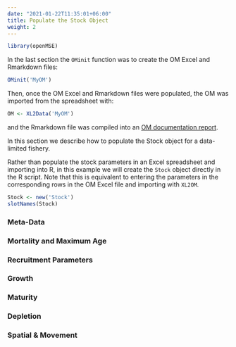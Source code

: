 ```yaml
---
date: "2021-01-22T11:35:01+06:00"
title: Populate the Stock Object
weight: 2
---
```


```r
library(openMSE)
```


In the last section the `OMinit` function was to create the OM Excel and Rmarkdown files:

```r
OMinit('MyOM')
```

Then, once the OM Excel and Rmarkdown files were populated, the OM was imported from the spreadsheet with:

```r
OM <- XL2Data('MyOM')
```
and the Rmarkdown file was compiled into an [OM documentation report](6-document-om/).

In this section we describe how to populate the Stock object for a data-limited fishery. 

Rather than populate the stock parameters in an Excel spreadsheet and importing into R, in this example we will create the `Stock` object directly in the R script. Note that this is equivalent to entering the parameters in the corresponding rows in the OM Excel file and importing with `XL2OM`.

```r
Stock <- new('Stock')
slotNames(Stock)
```

### Meta-Data


### Mortality and Maximum Age

### Recruitment Parameters

### Growth

### Maturity

### Depletion

### Spatial & Movement


